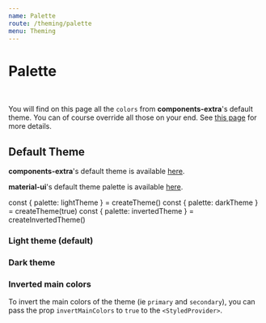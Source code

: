 ```yaml
---
name: Palette
route: /theming/palette
menu: Theming
---
```


# Palette

<br/>

You will find on this page all the `colors` from **components-extra**'s default theme.
You can of course override all those on your end. See [this page](/theming/customization) for more details.

## Default Theme

**components-extra**'s default theme is available [here](/theming/customization#default-theme).

**material-ui**'s default theme palette is available [here](https://material-ui.com/customization/palette/).

const { palette: lightTheme } = createTheme()
const { palette: darkTheme } = createTheme(true)
const { palette: invertedTheme } = createInvertedTheme()

### Light theme (default)

<ColorBoxes palette={lightTheme} />

### Dark theme

<ColorBoxes palette={darkTheme} />

### Inverted main colors

To invert the main colors of the theme (ie `primary` and `secondary`), you can pass the
prop `invertMainColors` to `true` to the `<StyledProvider>`.

<ColorBoxes palette={invertedTheme} />